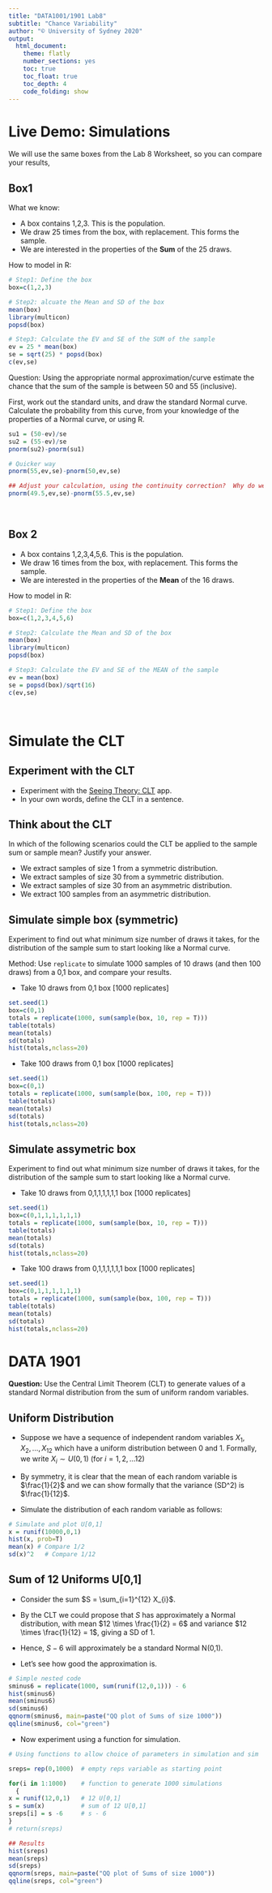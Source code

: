 ```yaml
---
title: "DATA1001/1901 Lab8"
subtitle: "Chance Variability"
author: "© University of Sydney 2020"
output:
  html_document:
    theme: flatly
    number_sections: yes
    toc: true
    toc_float: true
    toc_depth: 4
    code_folding: show
---
```


# Live Demo: Simulations


We will use the same boxes from the Lab 8 Worksheet, so you can compare your results,

## Box1

What we know:

- A box contains 1,2,3. This is the population.
- We draw 25 times from the box, with replacement. This forms the sample.
- We are interested in the properties of the **Sum** of the 25 draws. 

How to model in R:

```r
# Step1: Define the box
box=c(1,2,3)

# Step2: alcuate the Mean and SD of the box
mean(box)
library(multicon)
popsd(box) 

# Step3: Calculate the EV and SE of the SUM of the sample
ev = 25 * mean(box)
se = sqrt(25) * popsd(box)
c(ev,se)    
```

Question: Using the appropriate normal approximation/curve estimate the chance that the sum of the sample is between  50 and  55 (inclusive). 

First, work out the standard units, and draw the standard Normal curve. Calculate the probability from this curve, from your knowledge of the properties of a Normal curve, or using R.

```r
su1 = (50-ev)/se
su2 = (55-ev)/se
pnorm(su2)-pnorm(su1)

# Quicker way
pnorm(55,ev,se)-pnorm(50,ev,se)

## Adjust your calculation, using the continuity correction?  Why do we use it?
pnorm(49.5,ev,se)-pnorm(55.5,ev,se)
```


<br>

## Box 2

- A box contains 1,2,3,4,5,6. This is the population.
- We draw 16 times from the box, with replacement. This forms the sample.
- We are interested in the properties of the **Mean** of the 16 draws. 

How to model in R:

```r
# Step1: Define the box
box=c(1,2,3,4,5,6)

# Step2: Calculate the Mean and SD of the box
mean(box)
library(multicon)
popsd(box) 

# Step3: Calculate the EV and SE of the MEAN of the sample
ev = mean(box)
se = popsd(box)/sqrt(16)
c(ev,se)    
```

<br>




# <i class="fas fa-cog"></i> Simulate the CLT 

## Experiment with the CLT

- Experiment with the [Seeing Theory: CLT](https://students.brown.edu/seeing-theory/probability-distributions/index.html) app.
- In your own words, define the CLT in a sentence.

## Think about the CLT
In which of the following scenarios could the CLT be applied to the sample sum or sample mean? Justify your answer.

- We extract samples of size 1 from a symmetric distribution.
- We extract samples of size 30 from a symmetric distribution.
- We extract samples of size 30 from an asymmetric distribution.
- We extract 100 samples from an asymmetric distribution.

## Simulate simple box (symmetric)

Experiment to find out what minimum size number of draws it takes, for the distribution of the sample sum to start looking like a Normal curve.

Method: Use `replicate` to simulate 1000 samples of 10 draws (and then 100 draws) from a 0,1 box, and compare your results.

- Take 10 draws from 0,1 box [1000 replicates]
```r
set.seed(1)
box=c(0,1)
totals = replicate(1000, sum(sample(box, 10, rep = T)))
table(totals)
mean(totals)
sd(totals)
hist(totals,nclass=20)
```

- Take 100 draws from 0,1 box [1000 replicates]
```r
set.seed(1)
box=c(0,1)
totals = replicate(1000, sum(sample(box, 100, rep = T)))
table(totals)
mean(totals)
sd(totals)
hist(totals,nclass=20)
```

## Simulate assymetric box

Experiment to find out what minimum size number of draws it takes, for the distribution of the sample sum to start looking like a Normal curve.

- Take 10 draws from 0,1,1,1,1,1,1 box [1000 replicates]
```r
set.seed(1)
box=c(0,1,1,1,1,1,1)
totals = replicate(1000, sum(sample(box, 10, rep = T)))
table(totals)
mean(totals)
sd(totals)
hist(totals,nclass=20)
```

- Take 100 draws from 0,1,1,1,1,1,1 box [1000 replicates]
```r
set.seed(1)
box=c(0,1,1,1,1,1,1)
totals = replicate(1000, sum(sample(box, 100, rep = T)))
table(totals)
mean(totals)
sd(totals)
hist(totals,nclass=20)
```


# DATA 1901

**Question:** Use the Central Limit Theorem (CLT) to generate values of a standard Normal distribution from the sum of uniform random variables.

## Uniform Distribution

- Suppose we have a sequence of independent random variables 
$X_{1}, X_{2} , \ldots, X_{12}$ which have a uniform distribution between 0 and 1. Formally, we write $X_{i} \sim U(0,1)$ (for $i = 1,2,\ldots 12$)

- By symmetry, it is clear that the mean of each random variable is $\frac{1}{2}$ and we can show formally that the variance (SD^2) is $\frac{1}{12}$.

- Simulate the distribution of each random variable as follows:

```r
# Simulate and plot U[0,1]
x = runif(10000,0,1)
hist(x, prob=T)
mean(x) # Compare 1/2
sd(x)^2   # Compare 1/12
```

## Sum of 12 Uniforms U[0,1]

- Consider the sum $S = \sum_{i=1}^{12} X_{i}$.

- By the CLT we could propose that $S$ has approximately a Normal distribution, with mean $12 \times \frac{1}{2} = 6$ and variance $12 \times \frac{1}{12} = 1$, giving a SD of 1.

- Hence, $S - 6$ will approximately be a standard Normal N(0,1).

- Let's see how good the approximation is.

```r
# Simple nested code
sminus6 = replicate(1000, sum(runif(12,0,1))) - 6
hist(sminus6)
mean(sminus6)
sd(sminus6)
qqnorm(sminus6, main=paste("QQ plot of Sums of size 1000"))
qqline(sminus6, col="green") 
```

- Now experiment using a function for simulation.

```r
# Using functions to allow choice of parameters in simulation and sim

sreps= rep(0,1000)  # empty reps variable as starting point

for(i in 1:1000)    # function to generate 1000 simulations
  {
x = runif(12,0,1)   # 12 U[0,1]
s = sum(x)          # sum of 12 U[0,1]     
sreps[i] = s -6     # s - 6
}
# return(sreps)

## Results
hist(sreps)
mean(sreps)
sd(sreps)
qqnorm(sreps, main=paste("QQ plot of Sums of size 1000"))
qqline(sreps, col="green") 
```
